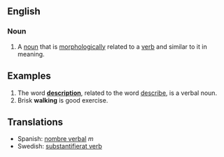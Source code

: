 ==English==
===Noun===

#A [[noun]] that is [[morphology|morphologically]] related to a [[verb]] and similar to it in meaning.

==Examples==

#The word '''[[description]]''', related to the word [[describe]], is a verbal noun. <!--is it?-->
#Brisk '''walking''' is good exercise. 

==Translations==
*Spanish: [[nombre verbal]] ''m''
*Swedish: [[substantifierat verb]]